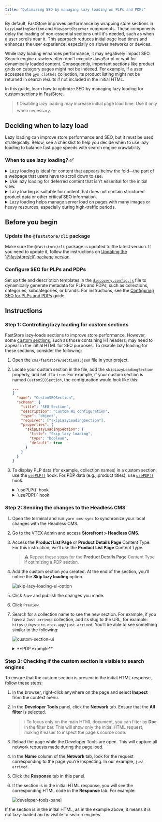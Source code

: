 ```yaml
---
title: "Optimizing SEO by managing lazy loading on PLPs and PDPs"
---
```


By default, FastStore improves performance by wrapping store sections in `LazyLoadingSection` and `ViewportObserver` components. These components delay the loading of non-essential sections until it's needed, such as when a user scrolls near it. This approach reduces initial page load times and enhances the user experience, especially on slower networks or devices.

While lazy loading enhances performance, it may negatively impact SEO. Search engine crawlers often don't execute JavaScript or wait for dynamically loaded content. Consequently, important sections like product grids on category pages might not be indexed. For example, if a user accesses the `gym clothes` collection, its product listing might not be returned in search results if not included in the initial HTML.

In this guide, learn how to optimize SEO by managing lazy loading for custom sections in FastStore.

> ❗ Disabling lazy loading may increase initial page load time. Use it only when necessary.


## Deciding when to lazy load

Lazy loading can improve store performance and SEO, but it must be used strategically. Below, see a checklist to help you decide when to use lazy loading to balance fast page speeds with search engine crawlability.

### When to use lazy loading? ✅

<CheckboxField label="The content is not immediately visible" id="checkboxfield-account" />

<details>
<summary>Lazy loading is ideal for content that appears below the fold—the part of a webpage that users have to scroll down to see.</summary>

By delaying the loading of these non-critical assets, the initial page load speed is significantly faster, allowing users to interact with the core content without delay.

Example: A clothing store's homepage has "Seasonal Offers" promotional banners and lookbooks far down the page. Lazy loading these large images ensures shoppers see top-selling categories immediately, and the heavier promotional assets only load as they scroll.

</details>

<CheckboxField label="The page speed needs to be improved" id="checkboxfield-account" />

<details>
<summary>Use lazy loading for deferred content that isn't essential for the initial view.</summary>

This optimizes resource usage and improves overall page speed.

Example: A PDP includes a "Complete the Look" carousel at the bottom. Since these are supplementary suggestions, lazy loading ensures the main product details are prioritized, and the carousel images only load when the user scrolls to that section.

Lazy loading is a great way to improve the initial page load speed for visitors, especially on media-heavy pages.

Example: A product page has a "Customer Gallery" with user-uploaded photos below the main product pictures. Lazy loading these gallery images speeds up the initial PDP load, so customers see the core product information and main photos instantly.

</details>

<CheckboxField label="The content doesn't affect SEO or crawling" id="checkboxfield-account" />

<details>
<summary>Lazy loading is suitable for content that does not contain structured product data or other critical SEO information.</summary>

Example: A store's homepage has a "Fashion Trends" slider in the footer with inspirational videos. Since this content doesn't impact structured product data for SEO, lazy loading it won't negatively affect search engine visibility.
</details>

<CheckboxField label="Balanced server load" id="checkboxfield-account" />

<details>
<summary>Lazy loading helps manage server load on pages with many images or heavy resources, especially during high-traffic periods.</summary>

Example: Category pages like "Dresses" or "Jeans" may have hundreds of product image previews. With lazy loading, only the images visible above the fold load immediately, reducing server spikes and keeping the browsing experience fast.

</details>


## Before you begin

<Steps>

### Update the `@faststore/cli` package

Make sure the `@faststore/cli` package is updated to the latest version. If you need to update it, follow the instructions on [Updating the '@faststore/cli' package version](https://developers.vtex.com/docs/guides/faststore/project-structure-updating-the-cli-package-version).

### Configure SEO for PLPs and PDPs

Set up title and description templates in the [`discovery.config.js`](https://developers.vtex.com/docs/guides/faststore/project-structure-config-options) file to dynamically generate metadata for PLPs and PDPs, such as collections, categories, subcategories, or brands.
For instructions, see the [Configuring SEO for PLPs and PDPs](https://developers.vtex.com/docs/guides/faststore/seo-configuring-seo-for-plp-and-pdp) guide.

</Steps>

## Instructions

### Step 1: Controlling lazy loading for custom sections

FastStore lazy-loads sections to improve store performance. However, some [custom sections](https://developers.vtex.com/docs/guides/faststore/building-sections-creating-a-new-section), such as those containing H1 headers, may need to appear in the initial HTML for SEO purposes. To disable lazy loading for these sections, consider the following:

1. Open the `cms/faststore/sections.json` file in your project.
2. Locate your custom section in the file, add the `skipLazyLoadingSection` property, and set it to `true`. For example, if your custom section is named `CustomSEOSection`, the configuration would look like this:

   ```json
   ...
   {
     "name": "CustomSEOSection",
     "schema": {
       "title": "SEO Section",
       "description": "Custom H1 configuration",
       "type": "object",
       "required": ["skipLazyLoadingSection"],
       "properties": {
         "skipLazyLoadingSection": {
           "title": "Skip lazy loading",
           "type": "boolean",
           "default": true
         }
       }
     }
   }
   ```

3. To display PLP data (for example, collection names) in a custom section, use the [`usePLP()`](https://developers.vtex.com/docs/guides/faststore/api-extensions-consuming-api-extensions#consuming-api-extensions-data-from-custom-sections) hook. For PDP data (e.g., product titles), use [`usePDP()`](https://developers.vtex.com/docs/guides/faststore/api-extensions-consuming-api-extensions#hooks-for-consuming-api-extension-data) hook.

    <details>
    <summary>`usePLP()` hook</summary>

      ```tsx
      import { usePLP } from '@faststore/core'

        export default function CustomPLPName() {
          const context = usePLP()

          return (
            <section>
              <h1>Testing - {context.data?.collection?.seo?.title ?? 'PLP'}!</h1>
            </section>
          )
        }
      ```

    </details>

    <details>
    <summary>`usePDP()` hook</summary>

      ```tsx
      import { usePDP } from '@faststore/core'

        export default function CustomPDPName() {
          const context = usePDP()

          return (
            <section>
              <h1>Testing - {context.data?.product?.seo?.title ?? 'PDP'}!</h1>
            </section>
          )
        }
      ```

    </details>

### Step 2: Sending the changes to the Headless CMS

1. Open the terminal and run `yarn cms-sync` to synchronize your local changes with the Headless CMS.
2. Go to the VTEX Admin and access **Storefront > Headless CMS**.
3. Access the **Product List Page** or **Product Details Page** Content Type. For this instruction, we'll use the **Product List Page** Content Type.

    > ⚠ Repeat these steps for the **Product Details Page** Content Type if optimizing a PDP section.

4. Add the custom section you created. At the end of the section, you’ll notice the **Skip lazy loading** option.

   ![skip-lazy-loading-ui-option](https://vtexhelp.vtexassets.com/assets/docs/src/skip-lazy-loading___2a0ca0c7a90d61cda31c2ce9200e377f.png)

5. Click `Save` and publish the changes you made.
6. Click `Preview`.
7. Search for a collection name to see the new section. For example, if you have a `Just arrived` collection, add its slug to the URL, for example: `https://mystore.vtex.app/just-arrived`. You’ll be able to see something similar to the following:

   ![custom-section-ui](https://vtexhelp.vtexassets.com/assets/docs/src/custom-section___48bf7d70d678b4fb4ddae39aa0cf14cb.png)

    <details>
      <summary>**PDP example**</summary>
      
      For PDPs, test with a product URL (e.g., `https://mystore.vtex.app/p/blue-shirt`). In the example below, we have the **New arrivals** title for the PDP.

      ![pdp-title-section](https://vtexhelp.vtexassets.com/assets/docs/src/pdp___01ad8375320cc80e565347e057927e97.png)
    
    </details>

### Step 3: Checking if the custom section is visible to search engines

To ensure that the custom section is present in the initial HTML response, follow these steps:

1. In the browser, right-click anywhere on the page and select **Inspect** from the context menu.
2. In the **Developer Tools** panel, click the **Network** tab. Ensure that the **All filter** is selected.

   > ℹ To focus only on the main HTML document, you can filter by **Doc** in the filter bar. This will show only the initial HTML request, making it easier to inspect the page's source code.

3. Reload the page while the Developer Tools are open. This will capture all network requests made during the page load.
4. In the **Name** column of the **Network** tab, look for the request corresponding to the page you're inspecting. In our example, `just-arrived`.
5. Click the **Response** tab in this panel.
6. If the section is in the initial HTML response, you will see the corresponding HTML code in the **Response** tab. For example:

   ![developer-tools-panel](https://vtexhelp.vtexassets.com/assets/docs/src/developer-tools-panel___9240a6f4b36ce8151f6d346e78674f2b.png)

If the section is in the initial HTML, as in the example above, it means it is not lazy-loaded and is visible to search engines.
